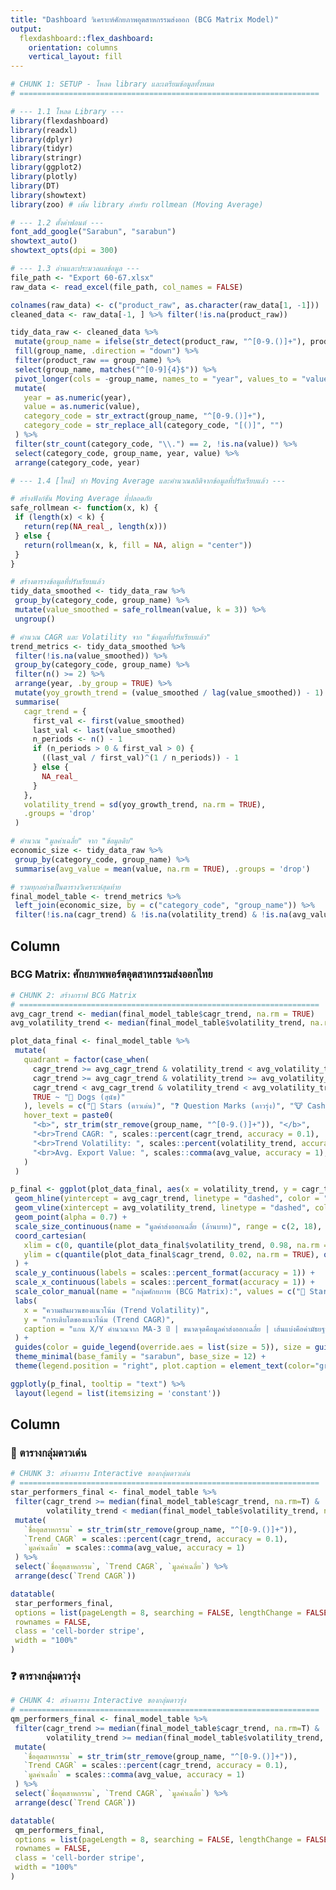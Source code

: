 ---
title: "Dashboard วิเคราะห์ศักยภาพอุตสาหกรรมส่งออก (BCG Matrix Model)"
output: 
  flexdashboard::flex_dashboard:
    orientation: columns
    vertical_layout: fill
---
 ```{r setup, include=FALSE}
# CHUNK 1: SETUP - โหลด library และเตรียมข้อมูลทั้งหมด
# ===================================================================

# --- 1.1 โหลด Library ---
library(flexdashboard)
library(readxl)
library(dplyr)
library(tidyr)
library(stringr)
library(ggplot2)
library(plotly)
library(DT)
library(showtext)
library(zoo) # เพิ่ม library สำหรับ rollmean (Moving Average)

# --- 1.2 ตั้งค่าฟอนต์ ---
font_add_google("Sarabun", "sarabun")
showtext_auto()
showtext_opts(dpi = 300)

# --- 1.3 อ่านและประมวลผลข้อมูล ---
file_path <- "Export 60-67.xlsx"
raw_data <- read_excel(file_path, col_names = FALSE)

colnames(raw_data) <- c("product_raw", as.character(raw_data[1, -1]))
cleaned_data <- raw_data[-1, ] %>% filter(!is.na(product_raw))

tidy_data_raw <- cleaned_data %>%
  mutate(group_name = ifelse(str_detect(product_raw, "^[0-9.()]+"), product_raw, NA)) %>%
  fill(group_name, .direction = "down") %>%
  filter(product_raw == group_name) %>%
  select(group_name, matches("^[0-9]{4}$")) %>%
  pivot_longer(cols = -group_name, names_to = "year", values_to = "value") %>%
  mutate(
    year = as.numeric(year),
    value = as.numeric(value),
    category_code = str_extract(group_name, "^[0-9.()]+"),
    category_code = str_replace_all(category_code, "[()]", "")
  ) %>%
  filter(str_count(category_code, "\\.") == 2, !is.na(value)) %>%
  select(category_code, group_name, year, value) %>%
  arrange(category_code, year)

# --- 1.4 [ใหม่] ทำ Moving Average และคำนวณสถิติจากข้อมูลที่ปรับเรียบแล้ว ---

# สร้างฟังก์ชัน Moving Average ที่ปลอดภัย
safe_rollmean <- function(x, k) {
  if (length(x) < k) {
    return(rep(NA_real_, length(x)))
  } else {
    return(rollmean(x, k, fill = NA, align = "center"))
  }
}

# สร้างตารางข้อมูลที่ปรับเรียบแล้ว
tidy_data_smoothed <- tidy_data_raw %>%
  group_by(category_code, group_name) %>%
  mutate(value_smoothed = safe_rollmean(value, k = 3)) %>%
  ungroup()

# คำนวณ CAGR และ Volatility จาก "ข้อมูลที่ปรับเรียบแล้ว"
trend_metrics <- tidy_data_smoothed %>%
  filter(!is.na(value_smoothed)) %>%
  group_by(category_code, group_name) %>%
  filter(n() >= 2) %>%
  arrange(year, .by_group = TRUE) %>%
  mutate(yoy_growth_trend = (value_smoothed / lag(value_smoothed)) - 1) %>%
  summarise(
    cagr_trend = {
      first_val <- first(value_smoothed)
      last_val <- last(value_smoothed)
      n_periods <- n() - 1
      if (n_periods > 0 & first_val > 0) {
        ((last_val / first_val)^(1 / n_periods)) - 1
      } else {
        NA_real_
      }
    },
    volatility_trend = sd(yoy_growth_trend, na.rm = TRUE),
    .groups = 'drop'
  )

# คำนวณ "มูลค่าเฉลี่ย" จาก "ข้อมูลดิบ"
economic_size <- tidy_data_raw %>%
  group_by(category_code, group_name) %>%
  summarise(avg_value = mean(value, na.rm = TRUE), .groups = 'drop')

# รวมทุกอย่างเป็นตารางวิเคราะห์สุดท้าย
final_model_table <- trend_metrics %>%
  left_join(economic_size, by = c("category_code", "group_name")) %>%
  filter(!is.na(cagr_trend) & !is.na(volatility_trend) & !is.na(avg_value))

 ```
 
 Column {data-width=650}
-----------------------------------------------------------------------

### BCG Matrix: ศักยภาพพอร์ตอุตสาหกรรมส่งออกไทย

 ```{r bcg_matrix_chart, fig.height=7}
# CHUNK 2: สร้างกราฟ BCG Matrix
# ===================================================================
avg_cagr_trend <- median(final_model_table$cagr_trend, na.rm = TRUE)
avg_volatility_trend <- median(final_model_table$volatility_trend, na.rm = TRUE)

plot_data_final <- final_model_table %>%
  mutate(
    quadrant = factor(case_when(
      cagr_trend >= avg_cagr_trend & volatility_trend < avg_volatility_trend  ~ "🌟 Stars (ดาวเด่น)",
      cagr_trend >= avg_cagr_trend & volatility_trend >= avg_volatility_trend ~ "❓ Question Marks (ดาวรุ่ง)",
      cagr_trend < avg_cagr_trend & volatility_trend < avg_volatility_trend  ~ "🐮 Cash Cows (วัวนม)",
      TRUE ~ "🐶 Dogs (สุนัข)"
    ), levels = c("🌟 Stars (ดาวเด่น)", "❓ Question Marks (ดาวรุ่ง)", "🐮 Cash Cows (วัวนม)", "🐶 Dogs (สุนัข)")),
    hover_text = paste0(
      "<b>", str_trim(str_remove(group_name, "^[0-9.()]+")), "</b>",
      "<br>Trend CAGR: ", scales::percent(cagr_trend, accuracy = 0.1),
      "<br>Trend Volatility: ", scales::percent(volatility_trend, accuracy = 0.1),
      "<br>Avg. Export Value: ", scales::comma(avg_value, accuracy = 1), " M. Baht"
    )
  )

p_final <- ggplot(plot_data_final, aes(x = volatility_trend, y = cagr_trend, color = quadrant, size = avg_value, text = hover_text)) +
  geom_hline(yintercept = avg_cagr_trend, linetype = "dashed", color = "grey60") +
  geom_vline(xintercept = avg_volatility_trend, linetype = "dashed", color = "grey60") +
  geom_point(alpha = 0.7) +
  scale_size_continuous(name = "มูลค่าส่งออกเฉลี่ย (ล้านบาท)", range = c(2, 18), labels = scales::comma) +
  coord_cartesian(
    xlim = c(0, quantile(plot_data_final$volatility_trend, 0.98, na.rm = TRUE)),
    ylim = c(quantile(plot_data_final$cagr_trend, 0.02, na.rm = TRUE), quantile(plot_data_final$cagr_trend, 0.98, na.rm = TRUE))
  ) +
  scale_y_continuous(labels = scales::percent_format(accuracy = 1)) +
  scale_x_continuous(labels = scales::percent_format(accuracy = 1)) +
  scale_color_manual(name = "กลุ่มศักยภาพ (BCG Matrix):", values = c("🌟 Stars (ดาวเด่น)"="#1a9641", "❓ Question Marks (ดาวรุ่ง)"="#a6d96a", "🐮 Cash Cows (วัวนม)"="#fdae61", "🐶 Dogs (สุนัข)"="#d7191c")) +
  labs(
    x = "ความผันผวนของแนวโน้ม (Trend Volatility)", 
    y = "การเติบโตของแนวโน้ม (Trend CAGR)",
    caption = "แกน X/Y คำนวณจาก MA-3 ปี | ขนาดจุดคือมูลค่าส่งออกเฉลี่ย | เส้นแบ่งคือค่ามัธยฐาน"
  ) +
  guides(color = guide_legend(override.aes = list(size = 5)), size = guide_legend(override.aes = list(color="grey50"))) +
  theme_minimal(base_family = "sarabun", base_size = 12) +
  theme(legend.position = "right", plot.caption = element_text(color="grey50"))

ggplotly(p_final, tooltip = "text") %>%
  layout(legend = list(itemsizing = 'constant'))
 ```

Column {data-width=350}
-----------------------------------------------------------------------

### 🌟 ตารางกลุ่มดาวเด่น

 ```{r stars_table_final}
# CHUNK 3: สร้างตาราง Interactive ของกลุ่มดาวเด่น
# ===================================================================
star_performers_final <- final_model_table %>%
  filter(cagr_trend >= median(final_model_table$cagr_trend, na.rm=T) & 
         volatility_trend < median(final_model_table$volatility_trend, na.rm=T)) %>%
  mutate(
    `ชื่ออุตสาหกรรม` = str_trim(str_remove(group_name, "^[0-9.()]+")),
    `Trend CAGR` = scales::percent(cagr_trend, accuracy = 0.1),
    `มูลค่าเฉลี่ย` = scales::comma(avg_value, accuracy = 1)
  ) %>%
  select(`ชื่ออุตสาหกรรม`, `Trend CAGR`, `มูลค่าเฉลี่ย`) %>%
  arrange(desc(`Trend CAGR`))

datatable(
  star_performers_final,
  options = list(pageLength = 8, searching = FALSE, lengthChange = FALSE),
  rownames = FALSE,
  class = 'cell-border stripe',
  width = "100%"
)
 ```

### ❓ ตารางกลุ่มดาวรุ่ง

 ```{r qm_table_final}
# CHUNK 4: สร้างตาราง Interactive ของกลุ่มดาวรุ่ง
# ===================================================================
qm_performers_final <- final_model_table %>%
  filter(cagr_trend >= median(final_model_table$cagr_trend, na.rm=T) & 
         volatility_trend >= median(final_model_table$volatility_trend, na.rm=T)) %>%
  mutate(
    `ชื่ออุตสาหกรรม` = str_trim(str_remove(group_name, "^[0-9.()]+")),
    `Trend CAGR` = scales::percent(cagr_trend, accuracy = 0.1),
    `มูลค่าเฉลี่ย` = scales::comma(avg_value, accuracy = 1)
  ) %>%
  select(`ชื่ออุตสาหกรรม`, `Trend CAGR`, `มูลค่าเฉลี่ย`) %>%
  arrange(desc(`Trend CAGR`))

datatable(
  qm_performers_final,
  options = list(pageLength = 8, searching = FALSE, lengthChange = FALSE),
  rownames = FALSE,
  class = 'cell-border stripe',
  width = "100%"
)
 ```
